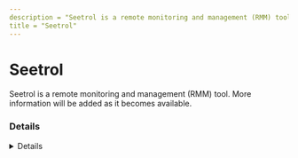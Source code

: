 ```yaml
---
description = "Seetrol is a remote monitoring and management (RMM) tool. More information will be added as it becomes available."
title = "Seetrol"
---
```




# Seetrol

Seetrol is a remote monitoring and management (RMM) tool. More information will be added as it becomes available.

### Details
<Details author={""}
         category={""}
         created={""}
         website={""}
         lastModified={"2/7/2024"}
         privileges={""}
         free={ "" }
         verification={""}
/>

#### Installation Paths
<Card code={ ["seetrolcenter.exe", "seetrolclient.exe", "seetrolmyservice.exe", "seetrolremote.exe", "seetrolsetting.exe"] }/>





### Forensic Artifacts




#### Network Artifacts
<EuiSpacer size="xl"/>
<NetworkArtifactsTable data={ [{"Description": "Known remote domains", "Domains": ["seetrol.co.kr"], "Ports": []}] }/>




### Detections
- Detects potential network activity of Seetrol RMM tool
  - [Sigma Rule](https://github.com/magicsword-io/LOLRMM/blob/main/detections/sigma/seetrol_network_sigma.yml)
- Detects potential processes activity of Seetrol RMM tool
  - [Sigma Rule](https://github.com/magicsword-io/LOLRMM/blob/main/detections/sigma/seetrol_processes_sigma.yml)

### References
- [http://www.seetrol.com/en/features/features3.php](http://www.seetrol.com/en/features/features3.php)

